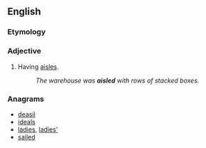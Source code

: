 ==English==

===Etymology===
{{suffix|aisle|ed|lang=en}}

===Adjective===
{{en-adj}}
# Having [[aisles]].
#: ''The warehouse was '''aisled''' with rows of stacked boxes.''

===Anagrams===
* [[deasil#English|deasil]]
* [[ideals#English|ideals]]
* [[ladies#English|ladies]], [[ladies'#English|ladies']]
* [[sailed#English|sailed]]